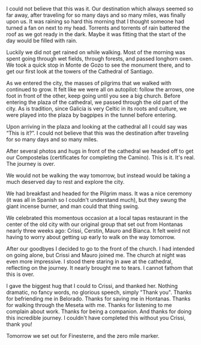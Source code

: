 I could not believe that this was it. Our destination which always seemed so
far away, after traveling for so many days and so many miles, was finally upon
us. It was raining so hard this morning that I thought someone had turned a fan
on next to my head. Torrents and torrents of rain battered the roof as we got
ready in the dark.  Maybe it was fitting that the start of the day would be
filled with rain.

<Stats miles="12.4" steps="33533" />

Luckily we did not get rained on while walking. Most of the morning was spent
going through wet fields, through forests, and passed longhorn oxen. We took a
quick stop in Monte de Gozo to see the monument there, and to get our first
look at the towers of the Cathedral of Santiago.

As we entered the city, the masses of pilgrims that we walked with continued
to grow. It felt like we were all on autopilot: follow the arrows, one foot in
front of the other, keep going until you see a big church. Before entering the
plaza of the cathedral, we passed through the old part of the city. As is
tradition, since Galicia is very Celtic in its roots and culture, we were played
into the plaza by bagpipes in the tunnel before entering.

Upon arriving in the plaza and looking at the cathedral all I could say was
“This is it?”. I could not believe that this was the destination after
traveling for so many days and so many miles.

After several photos and hugs in front of the cathedral we headed off to get
our Compostelas (certificates for completing the Camino). This is it. It's real.
The journey is over.

We would not be walking the way tomorrow, but instead would be taking a much
deserved day to rest and explore the city.

We had breakfast and headed for the Pilgrim mass. It was a nice ceremony (it was
all in Spanish so I couldn't understand much), but they swung the giant
incense burner, and man could that thing swing.

We celebrated this momentous occasion at a local tapas restaurant in the center
of the old city with our original group that set out from Hontanas nearly three
weeks ago: Crissi, Cerstin, Mauro and Bianca. It felt weird not having to worry
about getting up early to walk on the way tomorrow.

After our goodbyes I decided to go to the front of the church.  I had intended
on going alone, but Crissi and Mauro joined me. The church at night was even
more impressive. I stood there staring in awe at the cathedral, reflecting on
the journey. It nearly brought me to tears. I cannot fathom that this is over.

I gave the biggest hug that I could to Crissi, and thanked her. Nothing
dramatic, no fancy words, no glorious speech, simply "Thank you". Thanks for
befriending me in Belorado. Thanks for saving me in Hontanas. Thanks for walking
through the Meseta with me. Thanks for listening to me complain about work.
Thanks for being a companion. And thanks for doing this incredible journey. I
couldn't have completed this without you Crissi, thank you!

Tomorrow we set out for Finesterre, and the zero mile marker.
